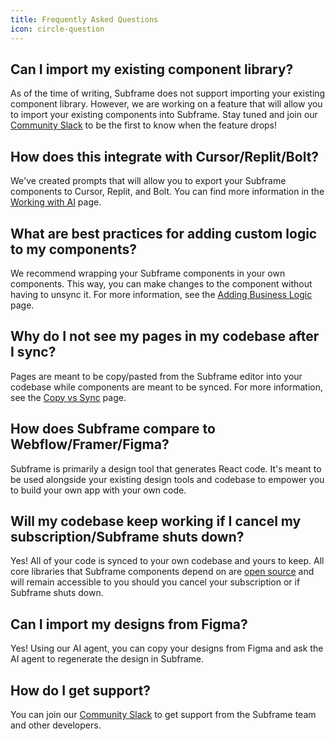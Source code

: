 ```yaml
---
title: Frequently Asked Questions
icon: circle-question
---
```


## Can I import my existing component library?

As of the time of writing, Subframe does not support importing your existing component library.
However, we are working on a feature that will allow you to import your existing components into Subframe. Stay tuned and join our [Community Slack](http://localhost:3000/faqs/index#:~:text=FAQs-,Community,-Blog) to be the first to know when the feature drops!

## How does this integrate with Cursor/Replit/Bolt?

We've created prompts that will allow you to export your Subframe components to Cursor, Replit, and Bolt.
You can find more information in the [Working with AI](/developing-with-subframe/building-with-ai) page.  

## What are best practices for adding custom logic to my components?

We recommend wrapping your Subframe components in your own components. This way, you can make changes to the component without having to unsync it. For more information, see the [Adding Business Logic](/developing-with-subframe/basics/adding-business-logic) page.

## Why do I not see my pages in my codebase after I sync?

Pages are meant to be copy/pasted from the Subframe editor into your codebase while components are meant to be synced. For more information, see the [Copy vs Sync](/developing-with-subframe/best-practices/copy-vs-sync) page.

## How does Subframe compare to Webflow/Framer/Figma?

Subframe is primarily a design tool that generates React code. It's meant to be used alongside your existing design tools and codebase to empower you to build your own app with your own code.     

## Will my codebase keep working if I cancel my subscription/Subframe shuts down?

Yes! All of your code is synced to your own codebase and yours to keep. All core libraries that Subframe components depend on are [open source](https://github.com/SubframeApp/subframe) and will remain accessible to you should you cancel your subscription or if Subframe shuts down.

## Can I import my designs from Figma?

Yes! Using our AI agent, you can copy your designs from Figma and ask the AI agent to regenerate the design in Subframe.


## How do I get support?

You can join our [Community Slack](http://localhost:3000/faqs/index#:~:text=FAQs-,Community,-Blog) to get support from the Subframe team and other developers.   
